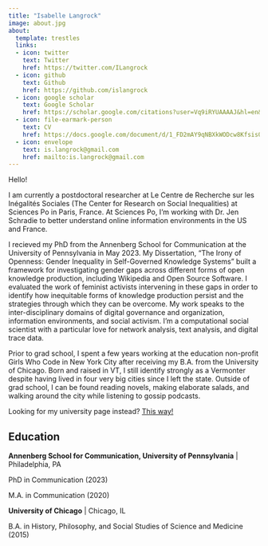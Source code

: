```yaml
---
title: "Isabelle Langrock"
image: about.jpg
about:
  template: trestles
  links:
  - icon: twitter
    text: Twitter
    href: https://twitter.com/ILangrock
  - icon: github
    text: Github
    href: https://github.com/islangrock
  - icon: google scholar 
    text: Google Scholar
    href: https://scholar.google.com/citations?user=Vq9iRYUAAAAJ&hl=en&authuser=1
  - icon: file-earmark-person
    text: CV
    href: https://docs.google.com/document/d/1_FD2mAY9qNBXkWODcw8Kfsis0BIhz2Un/edit?rtpof=true&sd=true
  - icon: envelope
    text: is.langrock@gmail.com
    href: mailto:is.langrock@gmail.com
---
```


Hello! 

I am currently a postdoctoral researcher at Le Centre de Recherche sur les Inégalités Sociales (The Center for Research on Social Inequalities) at Sciences Po in Paris, France. At Sciences Po, I'm working with Dr. Jen Schradie to better understand online information environments in the US and France. 

I recieved my PhD from the Annenberg School for Communication at the University of Pennsylvania in May 2023. My Dissertation, "The Irony of Openness: Gender Inequality in Self-Governed Knowledge Systems" built a framework for investigating gender gaps across different forms of open knowledge production, including Wikipedia and Open Source Software. I evaluated the work of feminist activists intervening in these gaps in order to identify how inequitable forms of knowledge production persist and the strategies through which they can be overcome. My work speaks to the inter-disciplinary domains of digital governance and organization, information environments, and social activism. I'm a computational social scientist with a particular love for network analysis, text analysis, and digital trace data. 

Prior to grad school, I spent a few years working at the education non-profit Girls Who Code in New York City after receiving my B.A. from the University of Chicago. Born and raised in VT, I still identify strongly as a Vermonter despite having lived in four very big cities since I left the state. Outside of grad school, I can be found reading novels, making elaborate salads, and walking around the city while listening to gossip podcasts. 

Looking for my university page instead? [This way!](https://www.sciencespo.fr/osc/fr/content/postdoctorants-postdoctoral-fellows.html)

## Education

**Annenberg School for Communication, University of Pennsylvania** | Philadelphia, PA

PhD in Communication (2023)

M.A. in Communication (2020)

**University of Chicago** | Chicago, IL 

B.A. in History, Philosophy, and Social Studies of Science and Medicine (2015)



